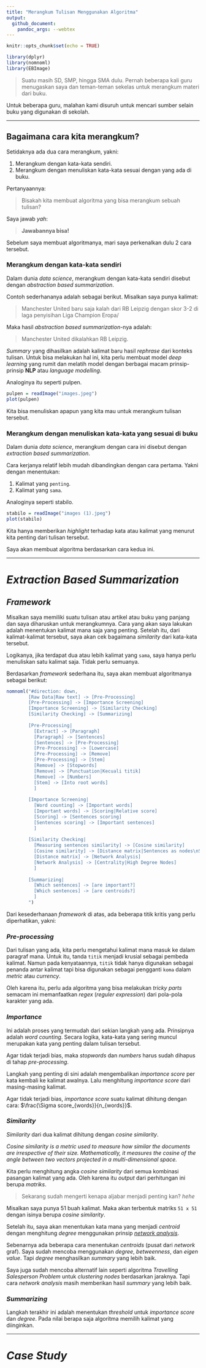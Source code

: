 ```yaml
---
title: "Merangkum Tulisan Menggunakan Algoritma"
output: 
  github_document:
    pandoc_args: --webtex
---
```


```r
knitr::opts_chunk$set(echo = TRUE)

library(dplyr)
library(nomnoml)
library(EBImage)
```

> Suatu masih SD, SMP, hingga SMA dulu. Pernah beberapa kali guru menugaskan saya dan teman-teman sekelas untuk merangkum materi dari buku.

Untuk beberapa guru, malahan kami disuruh untuk mencari sumber selain buku yang digunakan di sekolah. 

---

## Bagaimana cara kita merangkum?

Setidaknya ada dua cara merangkum, yakni:

1. Merangkum dengan kata-kata sendiri.
1. Merangkum dengan menuliskan kata-kata sesuai dengan yang ada di buku.

Pertanyaannya:

> Bisakah kita membuat algoritma yang bisa merangkum sebuah tulisan?

Saya jawab _yah_: 

> __Jawabannya bisa!__

Sebelum saya membuat algoritmanya, mari saya perkenalkan dulu 2 cara tersebut.

### Merangkum dengan kata-kata sendiri

Dalam dunia _data science_, merangkum dengan kata-kata sendiri disebut dengan _abstraction based summarization_.

Contoh sederhananya adalah sebagai berikut. Misalkan saya punya kalimat:

> Manchester United baru saja kalah dari RB Leipzig dengan skor 3-2 di laga penyisihan Liga Champion Eropa/

Maka hasil _abstraction based summarization_-nya adalah:

> Manchester United dikalahkan RB Leipzig.

_Summary_ yang dihasilkan adalah kalimat baru hasil _rephrase_ dari konteks tulisan. Untuk bisa melakukan hal ini, kita perlu membuat model _deep learning_ yang rumit dan melatih model dengan berbagai macam prinsip-prinsip __NLP__ atau _language modelling_.

Analoginya itu seperti pulpen.

```r
pulpen = readImage("images.jpeg")
plot(pulpen)
```

Kita bisa menuliskan apapun yang kita mau untuk merangkum tulisan tersebut.

### Merangkum dengan menuliskan kata-kata yang sesuai di buku

Dalam dunia _data science_, merangkum dengan cara ini disebut dengan _extraction based summarization_.

Cara kerjanya relatif lebih mudah dibandingkan dengan cara pertama. Yakni dengan menentukan:

1. Kalimat yang `penting`.
1. Kalimat yang `sama`.

Analoginya seperti stabilo.

```r
stabilo = readImage("images (1).jpeg")
plot(stabilo)
```

Kita hanya memberikan _highlight_ terhadap kata atau kalimat yang menurut kita penting dari tulisan tersebut.

Saya akan membuat algoritma berdasarkan cara kedua ini.

---

# _Extraction Based Summarization_

## _Framework_

Misalkan saya memiliki suatu tulisan atau artikel atau buku yang panjang dan saya diharuskan untuk merangkumnya. Cara yang akan saya lakukan adalah menentukan kalimat mana saja yang penting. Setelah itu, dari kalimat-kalimat tersebut, saya akan cek bagaimana _similarity_ dari kata-kata tersebut.

Logikanya, jika terdapat dua atau lebih kalimat yang `sama`, saya hanya perlu menuliskan satu kalimat saja. Tidak perlu semuanya.

Berdasarkan _framework_ sederhana itu, saya akan membuat algoritmanya sebagai berikut:

```r
nomnoml("#direction: down,
        [Raw Data|Raw text] -> [Pre-Processing]
        [Pre-Processing] -> [Importance Screening]
        [Importance Screening] -> [Similarity Checking]
        [Similarity Checking] -> [Summarizing]
        
        [Pre-Processing|
          [Extract] -> [Paragraph]
          [Paragraph] -> [Sentences]
          [Sentences] -> [Pre-Processing]
          [Pre-Processing] -> [Lowercase]
          [Pre-Processing] -> [Remove]
          [Pre-Processing] -> [Stem]
          [Remove] -> [Stopwords]
          [Remove] -> [Punctuation|Kecuali titik]
          [Remove] -> [Numbers]
          [Stem] -> [Into root words]
          ]
        
        [Importance Screening|
          [Word counting] -> [Important words]
          [Important words] -> [Scoring|Relative score]
          [Scoring] -> [Sentences scoring]
          [Sentences scoring] -> [Important sentences]
          ]
        
        [Similarity Checking|
          [Measuring sentences similarity] -> [Cosine similarity]
          [Cosine similarity] -> [Distance matrix|Sentences as nodes\nSimilarity as edges]
          [Distance matrix] -> [Network Analysis]
          [Network Analysis] -> [Centrality|High Degree Nodes]
          ]
          
        [Summarizing|
          [Which sentences] -> [are important?]
          [Which sentences] -> [are centroids?]
          ]
        ")
```


Dari kesederhanaan _framework_ di atas, ada beberapa titik kritis yang perlu diperhatikan, yakni:

### _Pre-processing_

Dari tulisan yang ada, kita perlu mengetahui kalimat mana masuk ke dalam paragraf mana. Untuk itu, tanda `titik` menjadi krusial sebagai pembeda kalimat. Namun pada kenyataannya, `titik` tidak hanya digunakan sebagai penanda antar kalimat tapi bisa digunakan sebagai pengganti `koma` dalam _metric_ atau _currency_. 

Oleh karena itu, perlu ada algoritma yang bisa melakukan _tricky parts_ semacam ini memanfaatkan _regex_ (_reguler expression_) dari pola-pola karakter yang ada.

### _Importance_

Ini adalah proses yang termudah dari sekian langkah yang ada. Prinsipnya adalah _word counting_. Secara logika, kata-kata yang sering muncul merupakan kata yang penting dalam tulisan tersebut.

Agar tidak terjadi bias, maka _stopwords_ dan _numbers_ harus sudah dihapus di tahap _pre-processing_.

Langkah yang penting di sini adalah mengembalikan _importance score_ per kata kembali ke kalimat awalnya. Lalu menghitung _importance score_ dari masing-masing kalimat. 

Agar tidak terjadi bias, _importance score_ suatu kalimat dihitung dengan cara: $\frac{\Sigma score_{words}}{n_{words}}$.

### _Similarity_

_Similarity_ dari dua kalimat dihitung dengan _cosine similarity_.

_Cosine similarity is a metric used to measure how similar the documents are irrespective of their size. Mathematically, it measures the cosine of the angle between two vectors projected in a multi-dimensional space._

Kita perlu menghitung angka _cosine similarity_ dari semua kombinasi pasangan kalimat yang ada. Oleh karena itu _output_ dari perhitungan ini berupa _matriks_.

> Sekarang sudah mengerti kenapa aljabar menjadi penting kan? _hehe_

Misalkan saya punya 51 buah kalimat. Maka akan terbentuk matriks `51 x 51` dengan isinya berupa _cosine similarity_.

Setelah itu, saya akan menentukan kata mana yang menjadi _centroid_ dengan menghitung _degree_ menggunakan prinsip [_network analysis_](https://ikanx101.com/blog/sna-feedback/).

Sebenarnya ada beberapa cara menentukan _centroids_ (pusat dari _network_ graf). Saya sudah mencoba menggunakan _degree_, _betweenness_, dan _eigen value_. Tapi _degree_ menghasilkan _summary_ yang lebih baik.

Saya juga sudah mencoba alternatif lain seperti algoritma _Travelling Salesperson Problem_ untuk _clustering_ _nodes_ berdasarkan jaraknya. Tapi cara _network analysis_ masih memberikan hasil _summary_ yang lebih baik.

### _Summarizing_

Langkah terakhir ini adalah menentukan _threshold_ untuk _importance score_ dan _degree_. Pada nilai berapa saja algoritma memilih kalimat yang diinginkan.
  
---

# _Case Study_


